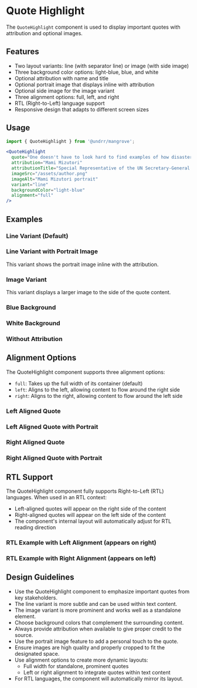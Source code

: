 
<Meta of={QuoteHighlightStories} />

# Quote Highlight

The `QuoteHighlight` component is used to display important quotes with attribution and optional images.

## Features

- Two layout variants: line (with separator line) or image (with side image)
- Three background color options: light-blue, blue, and white
- Optional attribution with name and title
- Optional portrait image that displays inline with attribution
- Optional side image for the image variant
- Three alignment options: full, left, and right
- RTL (Right-to-Left) language support
- Responsive design that adapts to different screen sizes

## Usage

```jsx
import { QuoteHighlight } from '@undrr/mangrove';

<QuoteHighlight
  quote="One doesn't have to look hard to find examples of how disasters are becoming worse."
  attribution="Mami Mizutori"
  attributionTitle="Special Representative of the UN Secretary-General for Disaster Risk Reduction"
  imageSrc="/assets/author.png"
  imageAlt="Mami Mizutori portrait"
  variant="line"
  backgroundColor="light-blue"
  alignment="full"
/>
```

## Examples

### Line Variant (Default)

<Canvas>
  <Story of={QuoteHighlightStories.LineVariant} />
</Canvas>

### Line Variant with Portrait Image

This variant shows the portrait image inline with the attribution.

<Canvas>
  <Story of={QuoteHighlightStories.LineVariantWithPortrait} />
</Canvas>

### Image Variant

This variant displays a larger image to the side of the quote content.

<Canvas>
  <Story of={QuoteHighlightStories.ImageVariant} />
</Canvas>

### Blue Background

<Canvas>
  <Story of={QuoteHighlightStories.LineVariantBlue} />
</Canvas>

### White Background

<Canvas>
  <Story of={QuoteHighlightStories.LineVariantWhite} />
</Canvas>

### Without Attribution

<Canvas>
  <Story of={QuoteHighlightStories.WithoutAttribution} />
</Canvas>

## Alignment Options

The QuoteHighlight component supports three alignment options:

- `full`: Takes up the full width of its container (default)
- `left`: Aligns to the left, allowing content to flow around the right side
- `right`: Aligns to the right, allowing content to flow around the left side

### Left Aligned Quote

<Canvas>
  <Story of={QuoteHighlightStories.LeftAlignedQuote} />
</Canvas>

### Left Aligned Quote with Portrait

<Canvas>
  <Story of={QuoteHighlightStories.LeftAlignedQuoteWithPortrait} />
</Canvas>

### Right Aligned Quote

<Canvas>
  <Story of={QuoteHighlightStories.RightAlignedQuote} />
</Canvas>

### Right Aligned Quote with Portrait

<Canvas>
  <Story of={QuoteHighlightStories.RightAlignedQuoteWithPortrait} />
</Canvas>

## RTL Support

The QuoteHighlight component fully supports Right-to-Left (RTL) languages. When used in an RTL context:

- Left-aligned quotes will appear on the right side of the content
- Right-aligned quotes will appear on the left side of the content
- The component's internal layout will automatically adjust for RTL reading direction

### RTL Example with Left Alignment (appears on right)

<Canvas>
  <Story of={QuoteHighlightStories.RTLLeftAlignedQuote} />
</Canvas>

### RTL Example with Right Alignment (appears on left)

<Canvas>
  <Story of={QuoteHighlightStories.RTLRightAlignedQuote} />
</Canvas>

## Design Guidelines

- Use the QuoteHighlight component to emphasize important quotes from key stakeholders.
- The line variant is more subtle and can be used within text content.
- The image variant is more prominent and works well as a standalone element.
- Choose background colors that complement the surrounding content.
- Always provide attribution when available to give proper credit to the source.
- Use the portrait image feature to add a personal touch to the quote.
- Ensure images are high quality and properly cropped to fit the designated space.
- Use alignment options to create more dynamic layouts:
  - Full width for standalone, prominent quotes
  - Left or right alignment to integrate quotes within text content
- For RTL languages, the component will automatically mirror its layout.

